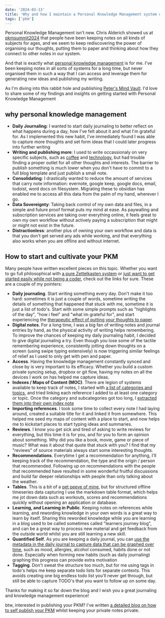 ```yaml
---
date: '2024-03-13'
title: 'Why and how I maintain a Personal Knowledge Management system using Obsidian'
tags: ['pkm']
---
```


Personal Knowledge Management isn't new. Chris Alderich showed us at [pkmsummit2024](https://notes.peterpeerdeman.nl/pkm-summit-2024) that people have been keeping notes on all kinds of subjects for ages, and we seem to keep rediscovering the power of organising our thoughts, putting them to paper and thinking about how they connect to other notes in our system.

And that is exactly what [personal knowledge management](https://notes.peterpeerdeman.nl/personal-knowledge-management) is for me. I've been keeping notes in all sorts of systems for a long time, but never organised them in such a way that I can access and leverage them for generating new ideas and publishing my writing.

As I'm diving into this rabbit hole and publishing [Peter's Mind Vault](https://notes.peterpeerdeman.nl). I'd love to share some of my findings and insights on getting started with Personal Knowledge Management

## why personal knowledge management

- **Daily Journaling**: I wanted to start daily journaling to better reflect on what happens during a day, how I've felt about it and what I'm grateful for. As I implemented this new habit, I've immediately found I was able to capture more thoughts and set form ideas that I could later progress into further writing  
- **Writing and publishing more**: I used to write occassionaly on very specific subjects, such as [coffee](https://snoffeecob.com) and [technology](https://hashbang.nl), but had trouble finding a proper outlet for all other thoughts and interests. The barrier to publish something is much lower when you don't have to commit to a full blog template and just publish a small note.
- **Consolidating**: I drastically wanted to reduce the amount of services that carry note information: evernote, google keep, google docs, email, todoist, word docs on filesystem. Migrating these to obsidian has enabled me to access all this data from the palm of my hand, wherever I go.
- **Data Sovereignty**: Taking back control of my own data and files, in a simple and future proof format puts my mind at ease. As paywalling and subscription services are taking over everything online, it feels great to own my own workflow without actively paying a subscription that might or might not exist in the future.
- **Distractionless**: another plus of owning your own workflow and data is that you don't get served any ads while working, and that everything also works when you are offline and without internet.

## How to start and cultivate your PKM

Many people have written excellent pieces on this topic. Whether you want to go full philosophical with [a pure Zettelkasten system](https://obsidian.rocks/getting-started-with-zettelkasten-in-obsidian/) or [just want to get started easily while not being a coder](https://www.youtube.com/watch?v=OUrOfIqvGS4), check out the links for sure. These are a couple of my pointers:

- **Daily journaling**. Start writing something every day. Don't make it too hard: sometimes it is just a couple of words, sometime writing the details of something that happened that stuck with me, sometime it is just a list of todo's. Start with some simple prompts such as "highlights of the day", "how i feel" and "what im grateful for", and start experiencing the [therapeutic effect of putting your thoughts to paper](https://www.urmc.rochester.edu/encyclopedia/content.aspx?ContentID=4552&ContentTypeID=1#:~:text=Journaling%20helps%20control%20your%20symptoms,and%20identifying%20negative%20thoughts%20and).
- **Digital notes**. For a long time, I was a big fan of writing notes and journal entries by hand, as the physical activity of writing helps remembering. To improve the chances of keeping my daily journaling habit, I decided to give digital journaling a try. Even though you lose some of the tactile remembering experience, consistently jotting down thoughts on a screen (using swipe typing extensively) is now triggering similar feelings of relief as I used to only get with pen and paper.
- **Access**. Having the knowledge management constantly synced and close by is very important to its efficacy. Whether you build a custom private syncing setup, dropbox or git flow, having my notes on all the devices I work on has helped me capture ideas.
- **Indexes / Maps of Content (MOC)**. There are legion of systems available to keep track of notes, I started with [a list of categories and topics](https://notes.peterpeerdeman.nl/), and tried linking each reference I added to at least one category or topic. Once the category and subcategories got too long, I [extracted them into their own index note](https://notes.peterpeerdeman.nl/Teder) 
- **Importing references**. I took some time to collect every note I had laying around, created a suitable title for it and linked it from somewhere. This helped me seed my maps of content with a place to start, and now helps me to kickstart places to start typing ideas and summaries.
- **Reviews**. I know you get sick and tired of asking to write reviews for everything, but this time it is for you, and for you to form an opinion about something. Why did you like a book, movie, game or piece of music? What was it about that quote that stuck with you? I find that my "reviews" of source materials always start some interesting thoughts.
- **Recommendations**. Everytime I get a recommendation for anything, I'll keeping track of the recommendation, the type and the origin / person that recommended. Following up on recommendations with the people that recommended have resulted in some wonderful fruitful discussions and build far deeper relationships with people than only talking about the weather.
- **Tables**. This is a bit of a [pet peeve of mine](../tags/timeseries), but for structured offline timeseries data capturing I use the markdown table format, which helps me jot down data such as workouts, scores and recommendations quickly without opening an application or database.
- **Learning, and Learning in Public**. Keeping notes on references while learning, and rewording knowledge in your own words is a great way to learn by itself. Sharing this reworded knowledge while you are learning in a blog used to be called sometimes called "learners journey blog", and can be a great way to process new material and get feedback from the outside world whilst you are still learning a new skill.
- **Quantified Self**. As you are keeping a daily journal, you can [use the metadata in the daily journal to capture data that can be graphed over time](https://notes.peterpeerdeman.nl/quantified-self-and-pkm), such as mood, allergies, alcohol consumed, habits done or not done. Especially when forming new habits (such as daily journaling) graphing this progress can provide extra motivation
- **Tagging**. Don't sweat the structure too much, but for me using tags in todo's helps me keep separate todo lists for separate contexts. This avoids creating one big endless todo list you'll never get through, but still be able to capture TODO's that you want to follow up on some day.

Thanks for making it so far down the blog and I wish you a great journaling and knowledge management experience!

btw, interested in publishing your PKM? I've written [a detailed blog on how to self publish your PKM](../publishing-your-personal-knowledge-management-system-using-obsidian-quartz-private-repositories-gitea-gitea-actions-and-netlify) whilst keeping your private notes private.

